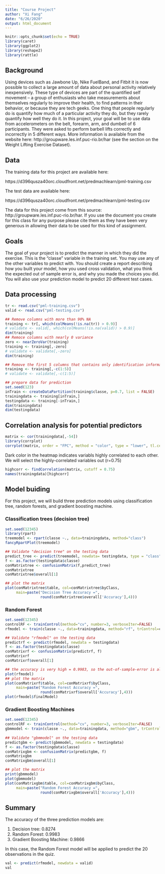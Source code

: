 ```yaml
---
title: "Course Project"
author: "Xi Fang"
date: "6/26/2020"
output: html_document
---
```


```r
knitr::opts_chunk$set(echo = TRUE)
library(caret)
library(ggplot2)
library(reshape2)
library(rattle)
```

## Background
Using devices such as Jawbone Up, Nike FuelBand, and Fitbit it is now possible to collect a large amount of data about personal activity relatively inexpensively. These type of devices are part of the quantified self movement – a group of enthusiasts who take measurements about themselves regularly to improve their health, to find patterns in their behavior, or because they are tech geeks. One thing that people regularly do is quantify how much of a particular activity they do, but they rarely quantify how well they do it. In this project, your goal will be to use data from accelerometers on the belt, forearm, arm, and dumbell of 6 participants. They were asked to perform barbell lifts correctly and incorrectly in 5 different ways. More information is available from the website here: http://groupware.les.inf.puc-rio.br/har (see the section on the Weight Lifting Exercise Dataset).

## Data
The training data for this project are available here:

https://d396qusza40orc.cloudfront.net/predmachlearn/pml-training.csv

The test data are available here:

https://d396qusza40orc.cloudfront.net/predmachlearn/pml-testing.csv

The data for this project come from this source: http://groupware.les.inf.puc-rio.br/har. If you use the document you create for this class for any purpose please cite them as they have been very generous in allowing their data to be used for this kind of assignment.

## Goals
The goal of your project is to predict the manner in which they did the exercise. This is the "classe" variable in the training set. You may use any of the other variables to predict with. You should create a report describing how you built your model, how you used cross validation, what you think the expected out of sample error is, and why you made the choices you did. You will also use your prediction model to predict 20 different test cases.

## Data processing
```r
tr <- read.csv("pml-training.csv")
valid <- read.csv("pml-testing.csv")

## Remove columns with more than 90% NA
training <- tr[, which(colMeans(!is.na(tr)) > 0.9)]
# validate <- valid[, which(colMeans(!is.na(valid)) > 0.9)]
dim(training)
## Remoce columns with nearly 0 variance
zero <- nearZeroVar(training)
training <- training[,-zero]
# validate <- validate[,-zero]
dim(training)

## Remove the first 5 columns that contains only identification information
training <- training[,-c(1:5)]
# validate <- validate[,-c(1:5)]

## prepare data for prediction
set.seed(123)
inTrain <- createDataPartition(training$classe, p=0.7, list = FALSE)
trainingdata <- training[inTrain,]
testingdata <- training[-inTrain,]
dim(trainingdata)
dim(testingdata)

```

## Correlation analysis for potential predictors
```r
matrix <- cor(trainingdata[,-54])
library(corrplot)
corrplot(matrix, order = "FPC", method = "color", type = "lower", tl.cex = 0.8, tl.col = rgb(0,0,0))
```
Dark color in the heatmap indicates variabls highly correlated to each other. We will select the highly-correlated variables out (r=0.75)
```r
highcorr <- findCorrelation(matrix, cutoff = 0.75)
names(trainingdata)[highcorr]
```

## Model buiding
For this project, we will build three prediction models using classification tree, random forests, and gradient boosting machine.

### Classification trees (decision tree)
```r
set.seed(12345)
library(rpart)
treemodel <- rpart(classe ~., data=trainingdata, method="class")
fancyRpartPlot(treemodel)

## Validate "decision tree" on the testing data
predict_tree <- predict(treemodel, newdata= testingdata, type = "class")
f <- as.factor(testingdata$classe)
conMatrixtree <- confusionMatrix(f,predict_tree)
conMatrixtree
conMatrixtree$overall[1]

## plot the matrix
plot(conMatrixtree$table, col=conMatrixtree$byClass,
     main=paste("Decision Tree Accuracy =",
                round(conMatrixtree$overall['Accuracy'],4)))
```
### Random Forest
```r
set.seed(12345)
controlRF <- trainControl(method="cv", number=3, verboseIter=FALSE)
rfmodel <- train(classe ~., data=trainingdata, method="rf", trControl=controlRF)

## Validate "rfmodel" on the testing data
predictrf <- predict(rfmodel, newdata = testingdata)
f <- as.factor(testingdata$classe)
conMatrixrf <- confusionMatrix(predictrf, f)
conMatrixrf
conMatrixrf$overall[1]

## the accuracy is very high = 0.9983, so the out-of-sample-error is almost 0.
plot(rfmodel)
## plot the matrix
plot(conMatrixrf$table, col=conMatrixrf$byClass,
     main=paste("Random Forest Accuracy =",
                round(conMatrixrf$overall['Accuracy'],4)))
plot(rfmodel$finalModel)
```
### Gradient Boosting Machines

```r
set.seed(12345)
controlRF <- trainControl(method="cv", number=3, verboseIter=FALSE)
gbmmodel <- train(classe ~., data=trainingdata, method="gbm", trControl=controlRF, verbose=FALSE)
  
## Validate "gbmmodel" on the testing data
predictgbm <- predict(gbmmodel, newdata = testingdata)
f <- as.factor(testingdata$classe)
conMatrixgbm <- confusionMatrix(predictgbm, f)
conMatrixgbm
conMatrixgbm$overall[1]

## plot the matrix
print(gbmmodel)
plot(gbmmodel)
plot(conMatrixgbm$table, col=conMatrixgbm$byClass,
     main=paste("Random Forest Accuracy =",
                round(conMatrixgbm$overall['Accuracy'],4)))

```



## Summary

The accuracy of the three prediction models are:

1. Decision tree: 0.8274
2. Random Forest: 0.9983
3. Gradient Boosting Machine: 0.9866

In this case, the Random Forest model will be applied to predict the 20 observations in the quiz.

```r
val <- predict(rfmodel, newdata = valid)
val

```
